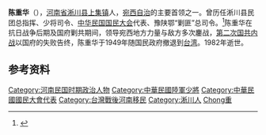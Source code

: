 {{Otheruses|陈重华}}

'''陈重华'''（{{bd|1891年||1982年|catIdx=C,陈}}），[[河南省|河南省]][[淅川县|淅川县]][[上集镇_(淅川县)|上集镇]]人，[[宛西自治|宛西自治]]的主要首领之一。曾历任淅川县民团总指挥、少将司令、[[中华民国国民大会|中华民国国民大会]]代表、豫陕鄂“剿匪”总司令。<ref>{{cite web|url=http://www.nanyang.cn/zfwzswbm/ds/ls/ls2.htm|title=南阳市革命历史大辞典条目简介|publisher=南阳市政府|date=|language=zh-hans}}{{dead link|date=2018年5月 |bot=InternetArchiveBot |fix-attempted=yes }}</ref>陈重华在抗日战争后期及国府剿共期间，领导宛西地方力量与敌方多次鏖战，[[第二次国共内战|第二次国共内战]]以国府的失败告终，陈重华于1949年随国民政府撤退到[[台湾|台湾]]。1982年逝世。

== 参考资料 ==
{{reflist}}

{{宛西自治四首领}}

{{Authority control}}
{{DEFAULTSORT:Chen陈}}
[[Category:河南民国时期政治人物|Category:河南民国时期政治人物]]
[[Category:中華民國陸軍少將|Category:中華民國陸軍少將]]
[[Category:中華民國國民大會代表|Category:中華民國國民大會代表]]
[[Category:台灣戰後河南移民|Category:台灣戰後河南移民]]
[[Category:淅川人|Category:淅川人]]
[[Category:陈姓|Chong重]]